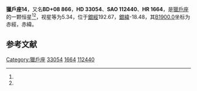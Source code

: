 {{Starbox begin
| name = 獵戶座14
}}
{{Starbox observe
| epoch = [[J2000.0|J2000.0]]
| constell = [[獵戶座|獵戶座]]<ref name=SIMBAD>{{cite web
 | url=http://simbad.u-strasbg.fr/simbad/sim-id?Ident=HR+1664
 | title=Pulsating variable Star
 | publisher=Centre de Données astronomiques de Strasbourg
 | work=SIMBAD
 | accessdate=2012-07-13
 | archive-date=2019-06-03
 | archive-url=https://web.archive.org/web/20190603231212/http://simbad.u-strasbg.fr/simbad/sim-id?Ident=HR+1664
 | dead-url=no
 }}</ref><ref name=DATA>{{cite web
 | url=http://vizier.u-strasbg.fr/viz-bin/VizieR-5?-out.add=.&-source=5050&-corr=PK=HR&-out.max=9999&HR=1664
 | title=VizieR Detailed Page
 | accessdate=2012-07-13
 | archive-date=2016-03-04
 | archive-url=https://web.archive.org/web/20160304234233/http://vizier.u-strasbg.fr/viz-bin/VizieR-5?-out.add=.&-source=5050&-corr=PK=HR&-out.max=9999&HR=1664
 | dead-url=no
 }}</ref>
| 星官 = 
| ra = {{RA|5|7|52.9}}<ref name=SIMBAD /><ref name=DATA />
| dec = {{DEC|+8|29|54}}<ref name=SIMBAD /><ref name=DATA />
| appmag_v = 5.34<ref name=SIMBAD /><ref name=DATA />
}}
{{Starbox character
| class = Am<ref name=SIMBAD /><ref name=DATA />
| b-v = 0.33<ref name=SIMBAD /><ref name=DATA />
| u-b = 0.1<ref name=SIMBAD /><ref name=DATA />
| r-i = 0.18<ref name=SIMBAD /><ref name=DATA />
| variable = 
}}
{{Starbox astrometry
| radial_v = 0.1
| prop_mo_ra = 6
| parallax = 0.004
| p_error = 
}}
{{Starbox catalog
| names =BD+08 866，[[SAO星表|SAO]] 112440，[[HD星表|HD]] 33054，[[HR星表|HR]] 1664}}
{{Starbox reference |Simbad=HR+1664}}
{{Starbox end}}

'''獵戶座14'''，又名'''BD+08 866'''，'''HD 33054'''、'''SAO 112440'''、'''HR 1664'''，是[[獵戶座|獵戶座]]的一颗恒星<ref name=SIMBAD /><ref name=DATA />，视星等为5.34，位于[[銀道座標系|銀經]]192.67，[[銀道座標系|銀緯]]-18.48，其[[B1900.0|B1900.0]]坐标为赤經{{RA|5|2|26.1}}，赤緯{{DEC|+8|-18.48|5}}。

== 参考文献 ==
{{reflist}}

{{star-stub}}

{{獵戶座恒星}}
{{星官|参旗|9|12}}
[[Category:獵戶座|Category:獵戶座]]
[[Category:HD和HDE天體|33054]]
[[Category:HR天體|1664]]
[[Category:SAO天體|112440]]